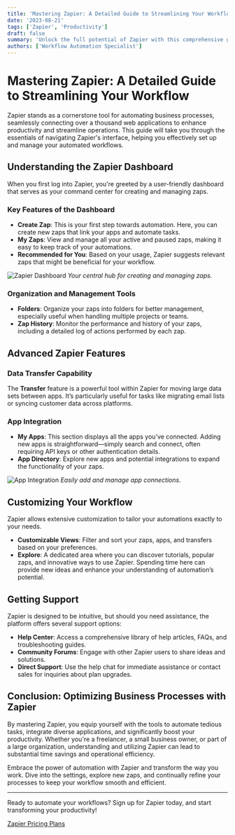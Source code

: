 ```yaml
---
title: 'Mastering Zapier: A Detailed Guide to Streamlining Your Workflow'
date: '2023-08-21'
tags: ['Zapier', 'Productivity']
draft: false
summary: 'Unlock the full potential of Zapier with this comprehensive guide. Learn how to navigate its features, organize your zaps, and optimize your workflow automation.'
authors: ['Workflow Automation Specialist']
---
```


# Mastering Zapier: A Detailed Guide to Streamlining Your Workflow

Zapier stands as a cornerstone tool for automating business processes, seamlessly connecting over a thousand web applications to enhance productivity and streamline operations. This guide will take you through the essentials of navigating Zapier's interface, helping you effectively set up and manage your automated workflows.

## Understanding the Zapier Dashboard

When you first log into Zapier, you're greeted by a user-friendly dashboard that serves as your command center for creating and managing zaps.

### Key Features of the Dashboard

- **Create Zap**: This is your first step towards automation. Here, you can create new zaps that link your apps and automate tasks.
- **My Zaps**: View and manage all your active and paused zaps, making it easy to keep track of your automations.
- **Recommended for You**: Based on your usage, Zapier suggests relevant zaps that might be beneficial for your workflow.

![Zapier Dashboard](/path/to/dashboard_image.jpg) *Your central hub for creating and managing zaps.*

### Organization and Management Tools

- **Folders**: Organize your zaps into folders for better management, especially useful when handling multiple projects or teams.
- **Zap History**: Monitor the performance and history of your zaps, including a detailed log of actions performed by each zap.

## Advanced Zapier Features

### Data Transfer Capability

The **Transfer** feature is a powerful tool within Zapier for moving large data sets between apps. It’s particularly useful for tasks like migrating email lists or syncing customer data across platforms.

### App Integration

- **My Apps**: This section displays all the apps you’ve connected. Adding new apps is straightforward—simply search and connect, often requiring API keys or other authentication details.
- **App Directory**: Explore new apps and potential integrations to expand the functionality of your zaps.

![App Integration](/path/to/app_integration_image.jpg) *Easily add and manage app connections.*

## Customizing Your Workflow

Zapier allows extensive customization to tailor your automations exactly to your needs.

- **Customizable Views**: Filter and sort your zaps, apps, and transfers based on your preferences.
- **Explore**: A dedicated area where you can discover tutorials, popular zaps, and innovative ways to use Zapier. Spending time here can provide new ideas and enhance your understanding of automation’s potential.

## Getting Support

Zapier is designed to be intuitive, but should you need assistance, the platform offers several support options:

- **Help Center**: Access a comprehensive library of help articles, FAQs, and troubleshooting guides.
- **Community Forums**: Engage with other Zapier users to share ideas and solutions.
- **Direct Support**: Use the help chat for immediate assistance or contact sales for inquiries about plan upgrades.

## Conclusion: Optimizing Business Processes with Zapier

By mastering Zapier, you equip yourself with the tools to automate tedious tasks, integrate diverse applications, and significantly boost your productivity. Whether you're a freelancer, a small business owner, or part of a large organization, understanding and utilizing Zapier can lead to substantial time savings and operational efficiency.

Embrace the power of automation with Zapier and transform the way you work. Dive into the settings, explore new zaps, and continually refine your processes to keep your workflow smooth and efficient.

---

Ready to automate your workflows? Sign up for Zapier today, and start transforming your productivity!

[Zapier Pricing Plans](https://zapier.com/pricing)
